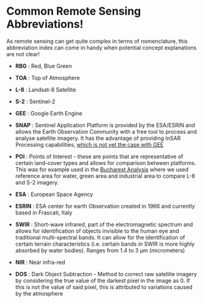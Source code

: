 # Common Remote Sensing Abbreviations!

As remote sensing can get quite complex in terms of nomenclature, this abbreviation index can come in handy when potential concept explanations are not clear!

-   **RBG** : Red, Blue Green

-   **TOA** : Top of Atmosphere

-   **L-8** : Landsat-8 Satellite

-   **S-2** : Sentinel-2

-   **GEE** : Google Earth Engine

-   **SNAP** : Sentinel Application Platform is provided by the ESA/ESRIN and allows the Earth Observation Community with a free tool to process and analyse satellite imagery. It has the advantage of providing InSAR Processing capabilities, [which is not yet the case with GEE](https://gis.stackexchange.com/questions/348182/does-google-earth-engine-have-insar-processing-capabilities-for-sentinel-1-data#:~:text=The%20answer%20is%20no.,flexible%20python%2Dbased%20InSAR%20toolboxes)

-   **POI** : Points of Interest - these are points that are representative of certain land-cover types and allows for comparison between platforms. This was for example used in the [Bucharest Analysis](https://vtesniere.github.io/CASA0023_book/intro.html#Selecting-our-Points-of-Interest) where we used reference area for water, green area and industrial area to compare L-8 and S-2 imagery.

-   **ESA** : European Space Agency

-   **ESRIN** : ESA center for earth Observation created in 1966 and currently based in Frascati, Italy

-   **SWIR** : Short-wave infrared, part of the electromagnetic spectrum and allows for identification of objects invisible to the human eye and traditional multi-spectral bands. It can allow for the identification of certain terrain characteristics (i.e. certain bands in SWIR is more highly absorbed by water bodies). Ranges from 1.4 to 3 µm (micrometers)

-   **NIR** : Near infra-red

-   **DOS** : Dark Object Subtraction - Method to correct raw satellite imagery by considering the true value of the darkest pixel in the image as 0. If this is not the value of said pixel, this is attributed to variations caused by the atmosphere
